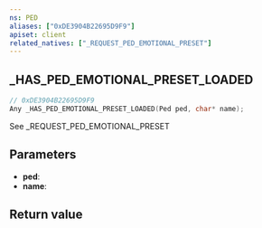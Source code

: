 ```yaml
---
ns: PED
aliases: ["0xDE3904B22695D9F9"]
apiset: client
related_natives: ["_REQUEST_PED_EMOTIONAL_PRESET"]
---
```

## _HAS_PED_EMOTIONAL_PRESET_LOADED

```c
// 0xDE3904B22695D9F9
Any _HAS_PED_EMOTIONAL_PRESET_LOADED(Ped ped, char* name);
```

See _REQUEST_PED_EMOTIONAL_PRESET

## Parameters
* **ped**:
* **name**:

## Return value